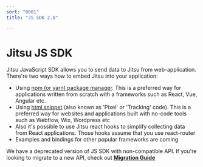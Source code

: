 ```yaml
---
sort: "0001"
title: "JS SDK 2.0"

---
```


# Jitsu JS SDK

Jitsu JavaScript SDK allows you to send data to Jitsu from web-application. There're two ways
how to embed Jitsu into your application:

 * Using [npm (or yarn) package manager](/docs/sending-data/js-sdk/package). This is a preferred way for applications written from scratch with
a frameworks such as React, Vue, Angular etc.
 * Using [html snippet](/docs/sending-data/js-sdk/snippet) (also known as 'Pixel' or 'Tracking' code). This is a preferred way for websites and
applications built with no-code tools such as Webflow, Wix, Wordpress etc
 * Also it's possible to use Jitsu react hooks to simplify collecting data from React applications. Those hooks
assume that you use react-router
 * Examples and bindings for other popular frameworks are coming

<Hint>
    We have a deprecated version of JS SDK with non-compatible API. If you're looking to migrate to a new API,
    check out <b><a href="/docs/sending-data/js-sdk/migrating">Migration Guide</a></b>
</Hint>



<LargeLink title="NPM/Yarn package" href="/docs/sending-data/js-sdk/package" />
<LargeLink title="HTML snippet guide" href="/docs/sending-data/js-sdk/snippet" />
<LargeLink title="React guide" href="/docs/sending-data/js-sdk/react" />




